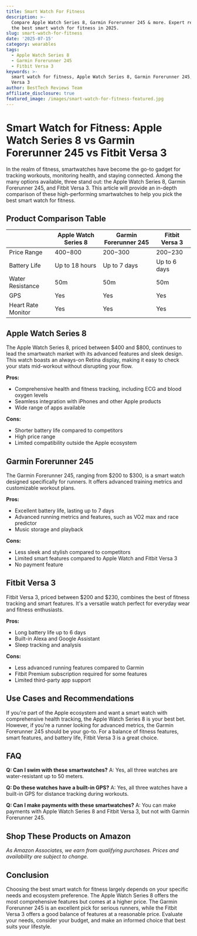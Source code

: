 ```yaml
---
title: Smart Watch For Fitness
description: >-
  Compare Apple Watch Series 8, Garmin Forerunner 245 & more. Expert reviews of
  the best smart watch for fitness in 2025.
slug: smart-watch-for-fitness
date: '2025-07-15'
category: wearables
tags:
  - Apple Watch Series 8
  - Garmin Forerunner 245
  - Fitbit Versa 3
keywords: >-
  smart watch for fitness, Apple Watch Series 8, Garmin Forerunner 245, Fitbit
  Versa 3
author: BestTech Reviews Team
affiliate_disclosure: true
featured_image: /images/smart-watch-for-fitness-featured.jpg
---
```


# Smart Watch for Fitness: <ProductLink productName="Apple Watch Series 8">Apple Watch Series 8</ProductLink> vs Garmin Forerunner 245 vs Fitbit Versa 3

In the realm of fitness, smartwatches have become the go-to gadget for tracking workouts, monitoring health, and staying connected. Among the many options available, three stand out: the <ProductLink productName="Apple Watch Series 8">Apple Watch Series 8</ProductLink>, Garmin Forerunner 245, and Fitbit Versa 3. This article will provide an in-depth comparison of these high-performing smartwatches to help you pick the best smart watch for fitness.

## Product Comparison Table

|                    | <ProductLink productName="Apple Watch Series 8">Apple Watch Series 8</ProductLink> | Garmin Forerunner 245 | Fitbit Versa 3 |
|--------------------|----------------------|-----------------------|----------------|
| Price Range        | $400-$800            | $200-$300             | $200-$230      |
| Battery Life       | Up to 18 hours       | Up to 7 days          | Up to 6 days   |
| Water Resistance   | 50m                  | 50m                   | 50m            |
| GPS                | Yes                  | Yes                   | Yes            |
| Heart Rate Monitor | Yes                  | Yes                   | Yes            |

## <ProductLink productName="Apple Watch Series 8">Apple Watch Series 8</ProductLink>

The <ProductLink productName="Apple Watch Series 8">Apple Watch Series 8</ProductLink>, priced between $400 and $800, continues to lead the smartwatch market with its advanced features and sleek design. This watch boasts an always-on Retina display, making it easy to check your stats mid-workout without disrupting your flow.

**Pros:**
- Comprehensive health and fitness tracking, including ECG and blood oxygen levels
- Seamless integration with iPhones and other Apple products
- Wide range of apps available

**Cons:**
- Shorter battery life compared to competitors
- High price range
- Limited compatibility outside the Apple ecosystem

## <ProductLink productName="Garmin Forerunner 245">Garmin Forerunner 245</ProductLink>

The <ProductLink productName="Garmin Forerunner 245">Garmin Forerunner 245</ProductLink>, ranging from $200 to $300, is a smart watch designed specifically for runners. It offers advanced training metrics and customizable workout plans.

**Pros:**
- Excellent battery life, lasting up to 7 days
- Advanced running metrics and features, such as VO2 max and race predictor
- Music storage and playback

**Cons:**
- Less sleek and stylish compared to competitors
- Limited smart features compared to Apple Watch and <ProductLink productName="Fitbit Versa 3">Fitbit Versa 3</ProductLink>
- No payment feature

## <ProductLink productName="Fitbit Versa 3">Fitbit Versa 3</ProductLink>

<ProductLink productName="Fitbit Versa 3">Fitbit Versa 3</ProductLink>, priced between $200 and $230, combines the best of fitness tracking and smart features. It's a versatile watch perfect for everyday wear and fitness enthusiasts.

**Pros:**
- Long battery life up to 6 days
- Built-in Alexa and Google Assistant
- Sleep tracking and analysis

**Cons:**
- Less advanced running features compared to Garmin
- Fitbit Premium subscription required for some features
- Limited third-party app support

## Use Cases and Recommendations

If you're part of the Apple ecosystem and want a smart watch with comprehensive health tracking, the <ProductLink productName="Apple Watch Series 8">Apple Watch Series 8</ProductLink> is your best bet. However, if you're a runner looking for advanced metrics, the Garmin Forerunner 245 should be your go-to. For a balance of fitness features, smart features, and battery life, Fitbit Versa 3 is a great choice.

## FAQ

**Q: Can I swim with these smartwatches?**
A: Yes, all three watches are water-resistant up to 50 meters.

**Q: Do these watches have a built-in GPS?**
A: Yes, all three watches have a built-in GPS for distance tracking during workouts.

**Q: Can I make payments with these smartwatches?**
A: You can make payments with Apple Watch Series 8 and Fitbit Versa 3, but not with Garmin Forerunner 245.


## Shop These Products on Amazon

<div style={{display: "flex", gap: "1rem", flexWrap: "wrap", margin: "2rem 0"}}>
  <AmazonButton productName="Apple Watch Series 8" />
  <AmazonButton productName="Garmin Forerunner 245" />
  <AmazonButton productName="Fitbit Versa 3" />
</div>

*As Amazon Associates, we earn from qualifying purchases. Prices and availability are subject to change.*

## Conclusion

Choosing the best smart watch for fitness largely depends on your specific needs and ecosystem preference. The <ProductLink productName="Apple Watch Series 8">Apple Watch Series 8</ProductLink> offers the most comprehensive features but comes at a higher price. The Garmin Forerunner 245 is an excellent pick for serious runners, while the <ProductLink productName="Fitbit Versa 3">Fitbit Versa 3</ProductLink> offers a good balance of features at a reasonable price. Evaluate your needs, consider your budget, and make an informed choice that best suits your lifestyle.
